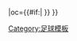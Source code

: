 {{fb team |t=莫迪 |tan=莫迪足球會 |tc=NOR |abb={{#if:{{{abb|}}}|MFK{{0}}}} |oc={{#if:{{{oc|}}}|{{{oc}}} }} }}<!--
--><noinclude>[[Category:足球模板]]</noinclude>